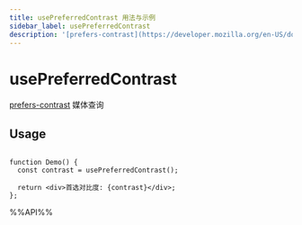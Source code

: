 ```yaml
---
title: usePreferredContrast 用法与示例
sidebar_label: usePreferredContrast
description: '[prefers-contrast](https://developer.mozilla.org/en-US/docs/Web/CSS/@media/prefers-contrast) 媒体查询。 本文介绍其用法、最佳实践与代码示例。'
---
```

# usePreferredContrast

[prefers-contrast](https://developer.mozilla.org/en-US/docs/Web/CSS/@media/prefers-contrast) 媒体查询

## Usage

```tsx live

function Demo() {
  const contrast = usePreferredContrast();

  return <div>首选对比度: {contrast}</div>;
};

```

%%API%%